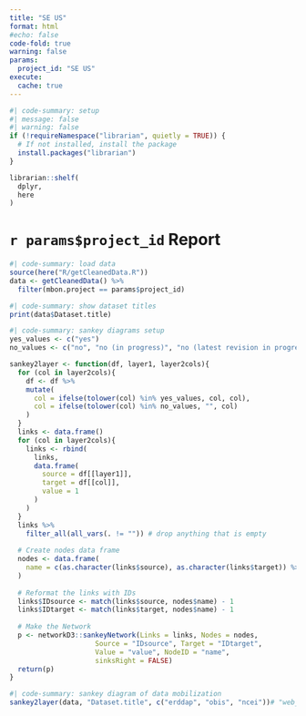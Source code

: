 ```yaml
---
title: "SE US"
format: html
#echo: false
code-fold: true
warning: false
params: 
  project_id: "SE US"
execute: 
  cache: true
---
```



```R
#| code-summary: setup
#| message: false
#| warning: false
if (!requireNamespace("librarian", quietly = TRUE)) {
  # If not installed, install the package
  install.packages("librarian")
}

librarian::shelf(
  dplyr,
  here
)

```

# `r params$project_id` Report
```R
#| code-summary: load data
source(here("R/getCleanedData.R"))
data <- getCleanedData() %>%
  filter(mbon.project == params$project_id)
```

```R
#| code-summary: show dataset titles
print(data$Dataset.title)
```
```R
#| code-summary: sankey diagrams setup
yes_values <- c("yes")
no_values <- c("no", "no (in progress)", "no (latest revision in progress)", "none")

sankey2layer <- function(df, layer1, layer2cols){ 
  for (col in layer2cols){
    df <- df %>%
    mutate(
      col = ifelse(tolower(col) %in% yes_values, col, col),
      col = ifelse(tolower(col) %in% no_values, "", col)
    )
  }
  links <- data.frame()
  for (col in layer2cols){
    links <- rbind(
      links,
      data.frame(
        source = df[[layer1]],
        target = df[[col]],
        value = 1
      )
    )
  }
  links %>%
    filter_all(all_vars(. != "")) # drop anything that is empty
  
  # Create nodes data frame
  nodes <- data.frame(
    name = c(as.character(links$source), as.character(links$target)) %>% unique()
  )
  
  # Reformat the links with IDs
  links$IDsource <- match(links$source, nodes$name) - 1
  links$IDtarget <- match(links$target, nodes$name) - 1
  
  # Make the Network
  p <- networkD3::sankeyNetwork(Links = links, Nodes = nodes,
                     Source = "IDsource", Target = "IDtarget",
                     Value = "value", NodeID = "name",
                     sinksRight = FALSE)
  return(p)
}
```

```R
#| code-summary: sankey diagram of data mobilization
sankey2layer(data, "Dataset.title", c("erddap", "obis", "ncei"))# "web_link"))
```

